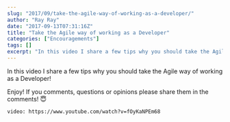 ```yaml
---
slug: "2017/09/take-the-agile-way-of-working-as-a-developer/"
author: "Ray Ray"
date: "2017-09-13T07:31:16Z"
title: "Take the Agile way of working as a Developer"
categories: ["Encouragements"]
tags: []
excerpt: "In this video I share a few tips why you should take the Agile way of working as a Developer!Enjoy!..."
---
```


In this video I share a few tips why you should take the Agile way of working as a Developer!

Enjoy! If you comments, questions or opinions please share them in the comments! 😇

`video: https://www.youtube.com/watch?v=fOyKaNPEm68`